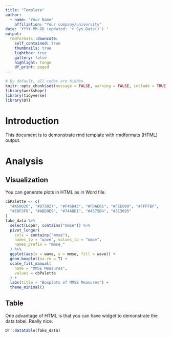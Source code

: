 ```yaml
---
title: "Template"
author:
  - name: "Your Name"
    affiliation: "Your company/university"
date: 'YYYY-MM-DD (updated: `r Sys.Date()`) '
output:
  rmdformats::downcute:
    self_contained: true
    thumbnails: true
    lightbox: true
    gallery: false
    highlight: tango
    df_print: paged
---
```


```r
# By default, all codes are hidden. 
knitr::opts_chunk$set(message = FALSE, warning = FALSE, include = TRUE)
library(workshopr)
library(tidyverse)
library(DT)
```

# Introduction

This document is to demonstrate rmd template with [rmdformats](https://cran.r-project.org/web/packages/rmdformats/readme/README.html) (HTML) output.

# Analysis

## Visualization

You can generate plots in HTML as in Word file.

```r
cbPalette <- c(
  "#A50026", "#D73027", "#F46D43", "#FDAE61", "#FEE090", "#FFFFBF",
  "#E0F3F8", "#ABD9E9", "#74ADD1", "#4575B4", "#313695"
)
fake_data %>%
  select(Lopnr, contains("mmse")) %>%
  pivot_longer(
    cols = contains("mmse"),
    names_to = "wave", values_to = "mmse",
    names_prefix = "mmse_"
  ) %>%
  ggplot(aes(x = wave, y = mmse, fill = wave)) +
  geom_boxplot(na.rm = T) +
  scale_fill_manual(
    name = "MMSE Measures",
    values = cbPalette
  ) + 
  labs(title = "Boxplots of MMSE Measures") +
  theme_minimal()
```

## Table

One advantage of HTML is that you can have widget to demonstrate the data tabel. Really nice.

```r
DT::datatable(fake_data)
```


